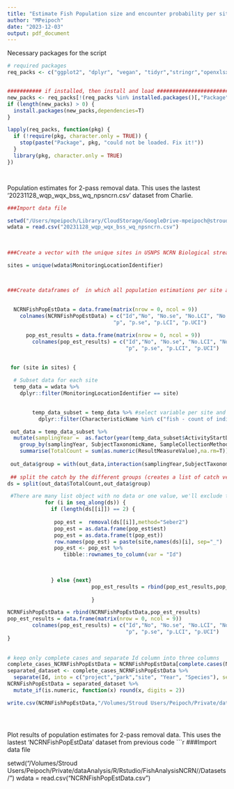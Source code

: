 ```yaml
---
title: "Estimate Fish Population size and encounter probability per site and year"
author: "MPeipoch"
date: "2023-12-03"
output: pdf_document
---
```


Necessary packages for the script
```r
# required packages
req_packs <- c("ggplot2", "dplyr", "vegan", "tidyr","stringr","openxlsx","sf","raster","trend","lubridate","FSA")


########### if installed, then install and load ###################################
new_packs <- req_packs[!(req_packs %in% installed.packages()[,"Package"])]
if (length(new_packs) > 0) {
  install.packages(new_packs,dependencies=T)
}

lapply(req_packs, function(pkg) {
  if (!require(pkg, character.only = TRUE)) {
    stop(paste("Package", pkg, "could not be loaded. Fix it!"))
  }
  library(pkg, character.only = TRUE)
})




```



Population estimates for 2-pass removal data.
This uses the lastest '20231128_wqp_wqx_bss_wq_npsncrn.csv' dataset from Charlie.
```r

###Import data file 

setwd("/Users/mpeipoch/Library/CloudStorage/GoogleDrive-mpeipoch@stroudcenter.org/My Drive/NPS_FishDataAnalysis/")
wdata = read.csv("20231128_wqp_wqx_bss_wq_npsncrn.csv")
  

  
###Create a vector with the unique sites in USNPS NCRN Biological stream survey

sites = unique(wdata$MonitoringLocationIdentifier)



###Create dataframes of  in which all population estimations per site and year is stored with a consistent output format in a single file
  
  
  NCRNFishPopEstData = data.frame(matrix(nrow = 0, ncol = 9))
    colnames(NCRNFishPopEstData) = c("Id","No", "No.se", "No.LCI", "No.UCI",
                                  "p", "p.se", "p.LCI", "p.UCI")

      pop_est_results = data.frame(matrix(nrow = 0, ncol = 9))
        colnames(pop_est_results) = c("Id","No", "No.se", "No.LCI", "No.UCI",
                                      "p", "p.se", "p.LCI", "p.UCI")

  
 for (site in sites) {
  
  # Subset data for each site
  temp_data = wdata %>% 
    dplyr::filter(MonitoringLocationIdentifier == site)

    
        temp_data_subset = temp_data %>% #select variable per site and method 
          dplyr::filter(CharacteristicName %in% c("fish - count of individuals captured by species","fish specimens captured electrofishing pass 1","fish specimens captured electrofishing pass 2"))

 out_data = temp_data_subset %>%
  mutate(samplingYear =  as.factor(year(temp_data_subset$ActivityStartDate))) %>%
    group_by(samplingYear, SubjectTaxonomicName, SampleCollectionMethod.MethodDescriptionText) %>%
    summarise(TotalCount = sum(as.numeric(ResultMeasureValue),na.rm=T))
  
 out_data$group = with(out_data,interaction(samplingYear,SubjectTaxonomicName,sep = "_"))
 
 ## split the catch by the different groups (creates a list of catch vectors)
ds = split(out_data$TotalCount,out_data$group)

 #There are many list object with no data or one value, we'll exclude them from further analysis
            for (i in seq_along(ds)) {
              if (length(ds[[i]]) == 2) {
                
               pop_est =  removal(ds[[i]],method="Seber2")
               pop_est = as.data.frame(pop_est$est)
               pop_est = as.data.frame(t(pop_est))
               row.names(pop_est) = paste(site,names(ds)[i], sep="_")
               pop_est <- pop_est %>%
                  tibble::rownames_to_column(var = "Id")
               

               
              } else {next}
                           pop_est_results = rbind(pop_est_results,pop_est)
                           
                           }

NCRNFishPopEstData = rbind(NCRNFishPopEstData,pop_est_results)
pop_est_results = data.frame(matrix(nrow = 0, ncol = 9))
        colnames(pop_est_results) = c("Id","No", "No.se", "No.LCI", "No.UCI",
                                      "p", "p.se", "p.LCI", "p.UCI")
}
  
  
# keep only complete cases and separate Id column into three columns
complete_cases_NCRNFishPopEstData = NCRNFishPopEstData[complete.cases(NCRNFishPopEstData), ]
separated_dataset <- complete_cases_NCRNFishPopEstData %>%
  separate(Id, into = c("project","park","site", "Year", "Species"), sep = "\\_")
NCRNFishPopEstData = separated_dataset %>%
  mutate_if(is.numeric, function(x) round(x, digits = 2))

write.csv(NCRNFishPopEstData,"/Volumes/Stroud Users/Peipoch/Private/dataAnalysis/R/Rstudio/FishAnalysisNCRN//Datasets/NCRNFishPopEstData.csv") 





```




Plot results of population estimates for 2-pass removal data.
This uses the lastest 'NCRNFishPopEstData' dataset from previous code
```r

###Import data file 

setwd("/Volumes/Stroud Users/Peipoch/Private/dataAnalysis/R/Rstudio/FishAnalysisNCRN//Datasets/")
wdata = read.csv("NCRNFishPopEstData.csv")




















